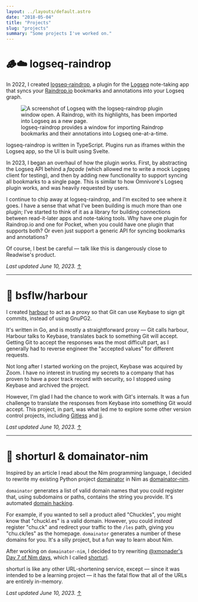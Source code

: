 ```yaml
---
layout: ../layouts/default.astro
date: "2018-05-04"
title: "Projects"
slug: "projects"
summary: "Some projects I've worked on."
---
```



# 🪵☁️ logseq-raindrop

In 2022, I created [logseq-raindrop](https://github.com/phildenhoff/logseq-raindrop),
a plugin for the [Logseq](https://logseq.com/) note-taking app that syncs your
[Raindrop.io](https://raindrop.io/) bookmarks and annotations into your Logseq
graph.

<figure>
  <img
    src="/assets/projects/logseq-raindrop/page-with-sidebar.png"
    alt="A screenshot of Logseq with the logseq-raindrop plugin window open. A Raindrop, with its highlights, has been imported into Logseq as a new page."
    style="aspect-ratio: 1.501;"
  />
  <figcaption>
    logseq-raindrop provides a window for importing Raindrop bookmarks and their
    annotations into Logseq one-at-a-time.
  </figcaption>
</figure>

logseq-raindrop is written in TypeScript.
Plugins run as iframes within the Logseq app, so the UI is built using Svelte.

In 2023, I began an overhaul of how the plugin works. First, by abstracting the
Logseq API behind a _façade_ (which allowed me to write a mock Logseq client for
testing), and then by adding new functionality to support syncing all bookmarks
to a single page.
This is similar to how Omnivore's Logseq plugin works, and was heavily requested
by users.

I continue to chip away at logseq-raindrop, and I'm excited to see where it
goes.
I have a sense that what I've been building is much more than one plugin; I've
started to think of it as a library for building connections between
read-it-later apps and note-taking tools.
Why have one plugin for Raindrop.io and one for Pocket, when you could have one
plugin that supports both?
Or even just support a generic API for syncing bookmarks and annotations?

Of course, I best be careful — talk like this is dangerously close to Readwise's
product.

_Last updated June 10, 2023._ [↑](#)

---

# 🌊 bsflw/harbour

I created [harbour](https://github.com/bsflw/harbour) to act as a proxy so that
Git can use Keybase to sign git commits, instead of using GnuPG2.

It's written in Go, and is mostly a straightforward proxy — Git calls harbour,
Harbour talks to Keybase, translates back to something Git will accept.
Getting Git to accept the responses was the most difficult part, as I generally
had to reverse engineer the "accepted values" for different requests.

Not long after I started working on the project, Keybase was acquired by Zoom.
I have no interest in trusting my secrets to a company that has proven to
have a poor track record with security, so I stopped using Keybase and archived
the project.

However, I'm glad I had the chance to work with Git's internals. It was a fun
challenge to translate the responses from Keybase into something Git would
accept. This project, in part, was what led me to explore some other version
control projects, including [Gitless](https://gitless.com/) and
[jj](https://github.com/martinvonz/jj).

_Last updated June 10, 2023._ [↑](#)

---

# 🔗 shorturl & domainator-nim

Inspired by an article I read about the Nim programming language, I decided to
rewrite my existing Python project
[domainator](https://github.com/phildenhoff/domainator) in
Nim as [domainator-nim](https://github.com/phildenhoff/domainator-nim).

`domainator` generates a list of valid domain names that you could register
that, using subdomains or paths, contains the string you provide. It's
automated [domain hacking](https://en.wikipedia.org/wiki/Domain_hack).

For example, if you wanted to sell a product alled "Chuckles", you might
know that "chuckl.es" is a valid domain.
However, you could _instead_ register
"chu.ck" and redirect your traffic to the `/les` path, giving you "chu.ck/les"
as the homepage.
`domainator` generates a number of these domains for you.
It's a silly project, but a fun way to learn about Nim.

After working on `domainator-nim`, I decided to try rewriting
[@xmonader's Day 7 of Nim days](https://xmonader.github.io/nimdays/day07_shorturl.html),
which I called [shorturl](https://github.com/phildenhoff/shorturl).

shorturl is like any other URL-shortening service, except — since it was
intended to be a learning project — it has the fatal flow that all of the URLs
are entirely in-memory.

_Last updated June 10, 2023._ [↑](#)
